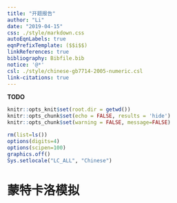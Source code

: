 ```yaml
---
title: "开题报告"
author: "Li"
date: "2019-04-15"
css: ./style/markdown.css
autoEqnLabels: true
eqnPrefixTemplate: ($$i$$)
linkReferences: true
bibliography: Bibfile.bib
notice: '@*'
csl: ./style/chinese-gb7714-2005-numeric.csl
link-citations: true
---
```


**TODO**




```r
knitr::opts_knit$set(root.dir = getwd())
knitr::opts_chunk$set(echo = FALSE, results = 'hide')
knitr::opts_chunk$set(warning = FALSE, message=FALSE)
```

```r
rm(list=ls())
options(digits=4)
options(scipen=100)
graphics.off()
Sys.setlocale("LC_ALL", "Chinese")
```



# 蒙特卡洛模拟 



<!--# 参考文献 {-}-->
[//]: # (\bibliography{Bibfile})
